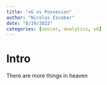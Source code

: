 ```yaml
---
title: "xG vs Possesion"
author: "Nicolas Escobar"
date: "8/19/2022"
categories: [soccer, analytics, xG]
---
```


# Intro 

There are more things in heaven 

